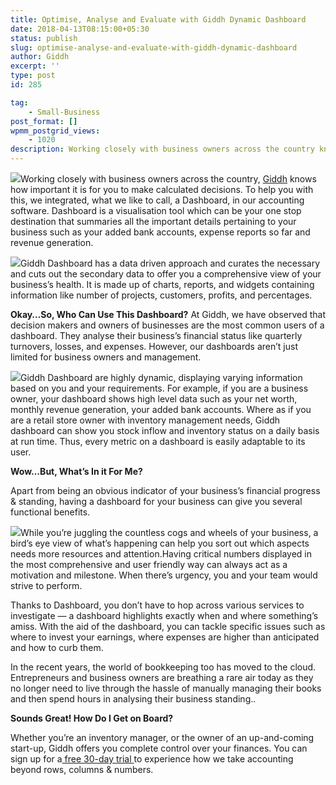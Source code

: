 ```yaml
---
title: Optimise, Analyse and Evaluate with Giddh Dynamic Dashboard
date: 2018-04-13T08:15:00+05:30
status: publish
slug: optimise-analyse-and-evaluate-with-giddh-dynamic-dashboard
author: Giddh
excerpt: ''
type: post
id: 285

tag:
    - Small-Business
post_format: []
wpmm_postgrid_views:
    - 1020
description: Working closely with business owners across the country knows how important it is for you to make calculated decisions. To help you with this, we integrated, what we like to call, a Dashboard, in our accounting software. Dashboard is a visualisation tool which can be your one stop destination that summaries all the important details pertaining to your business such as your added bank accounts, expense reports so far and revenue generation.
---
```

<img class="aligncenter size-large" src ="https://miro.medium.com/max/688/1*IoJUJlqr7d3ikBYlBZwBDg.jpeg" />Working closely with business owners across the country, [Giddh](https://giddh.com) knows how important it is for you to make calculated decisions. To help you with this, we integrated, what we like to call, a Dashboard, in our accounting software. Dashboard is a visualisation tool which can be your one stop destination that summaries all the important details pertaining to your business such as your added bank accounts, expense reports so far and revenue generation.

<img class="wp-block-image size-large" src ="https://miro.medium.com/max/3036/1*4_jQbFljbsWvxsSZpy3T6g.jpeg" />Giddh Dashboard has a data driven approach and curates the necessary and cuts out the secondary data to offer you a comprehensive view of your business’s health. It is made up of charts, reports, and widgets containing information like number of projects, customers, profits, and percentages.

**Okay…So, Who Can Use This Dashboard?** At Giddh, we have observed that decision makers and owners of businesses are the most common users of a dashboard. They analyse their business’s financial status like quarterly turnovers, losses, and expenses. However, our dashboards aren’t just limited for business owners and management.

<img class="aligncenter size-large" src = "https://miro.medium.com/max/362/1*gpkY19MEBbZlDUBManRwWQ.jpeg" />Giddh Dashboard are highly dynamic, displaying varying information based on you and your requirements. For example, if you are a business owner, your dashboard shows high level data such as your net worth, monthly revenue generation, your added bank accounts. Where as if you are a retail store owner with inventory management needs, Giddh dashboard can show you stock inflow and inventory status on a daily basis at run time. Thus, every metric on a dashboard is easily adaptable to its user.

**Wow…But, What’s In it For Me?**

Apart from being an obvious indicator of your business’s financial progress &amp; standing, having a dashboard for your business can give you several functional benefits.

<img class="aligncenter size-large" src = "https://miro.medium.com/max/422/1*yiPevwqO8drgU-vZ7T5mTA.jpeg" />While you’re juggling the countless cogs and wheels of your business, a bird’s eye view of what’s happening can help you sort out which aspects needs more resources and attention.Having critical numbers displayed in the most comprehensive and user friendly way can always act as a motivation and milestone. When there’s urgency, you and your team would strive to perform.

Thanks to Dashboard, you don’t have to hop across various services to investigate — a dashboard highlights exactly when and where something’s amiss. With the aid of the dashboard, you can tackle specific issues such as where to invest your earnings, where expenses are higher than anticipated and how to curb them.

In the recent years, the world of bookkeeping too has moved to the cloud. Entrepreneurs and business owners are breathing a rare air today as they no longer need to live through the hassle of manually managing their books and then spend hours in analysing their business standing..

**Sounds Great! How Do I Get on Board?**

Whether you’re an inventory manager, or the owner of an up-and-coming start-up, Giddh offers you complete control over your finances. You can sign up for a[ free 30-day trial ](https://giddh.com)to experience how we take accounting beyond rows, columns &amp; numbers.